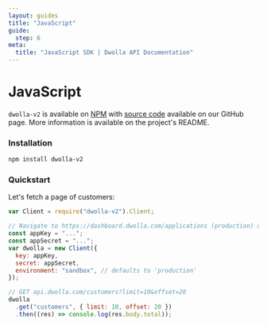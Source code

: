 ```yaml
---
layout: guides
title: "JavaScript"
guide:
  step: 6
meta:
  title: "JavaScript SDK | Dwolla API Documentation"
---
```


# JavaScript

`dwolla-v2` is available on [NPM](https://www.npmjs.com/package/dwolla-v2) with [source code](https://github.com/Dwolla/dwolla-v2-node) available on our GitHub page. More information is available on the project's README.

### Installation

```bash
npm install dwolla-v2
```

### Quickstart

Let's fetch a page of customers:

```javascript
var Client = require("dwolla-v2").Client;

// Navigate to https://dashboard.dwolla.com/applications (production) or https://dashboard-sandbox.dwolla.com/applications (Sandbox) for your application key and secret.
const appKey = "...";
const appSecret = "...";
var dwolla = new Client({
  key: appKey,
  secret: appSecret,
  environment: "sandbox", // defaults to 'production'
});

// GET api.dwolla.com/customers?limit=10&offset=20
dwolla
  .get("customers", { limit: 10, offset: 20 })
  .then((res) => console.log(res.body.total));
```
